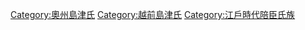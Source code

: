 [[Category:奧州島津氏|Category:奧州島津氏]]
[[Category:越前島津氏|Category:越前島津氏]]
[[Category:江戶時代陪臣氏族|Category:江戶時代陪臣氏族]]